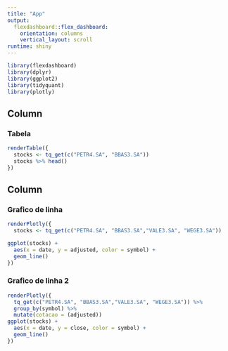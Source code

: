 ```yaml
---
title: "App"
output: 
  flexdashboard::flex_dashboard:
    orientation: columns
    vertical_layout: scroll
runtime: shiny
---
```


```r
library(flexdashboard)
library(dplyr)
library(ggplot2)
library(tidyquant)
library(plotly)
```


Column {data-width=200}
-----------------------------------------------------------------------

### Tabela

```r
renderTable({
  stocks <- tq_get(c("PETR4.SA", "BBAS3.SA"))
  stocks %>% head()
})
```

Column {data-width=500}
-----------------------------------------------------------------------

### Grafico de linha

```r
renderPlotly({
  stocks <- tq_get(c("PETR4.SA", "BBAS3.SA","VALE3.SA", "WEGE3.SA"))

ggplot(stocks) +
  aes(x = date, y = adjusted, color = symbol) +
  geom_line()
})
```

### Grafico de linha 2

```r
renderPlotly({
  tq_get(c("PETR4.SA", "BBAS3.SA","VALE3.SA", "WEGE3.SA")) %>%
  group_by(symbol) %>%
  mutate(cotacao = (adjusted))
ggplot(stocks) +
  aes(x = date, y = close, color = symbol) +
  geom_line()
})
```